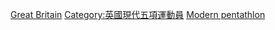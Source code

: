 [[Category:各國奧運現代五項運動員|Great Britain]]
[[Category:英國現代五項運動員|Category:英國現代五項運動員]]
[[Category:英国夏季奥运运动员|Modern pentathlon]]